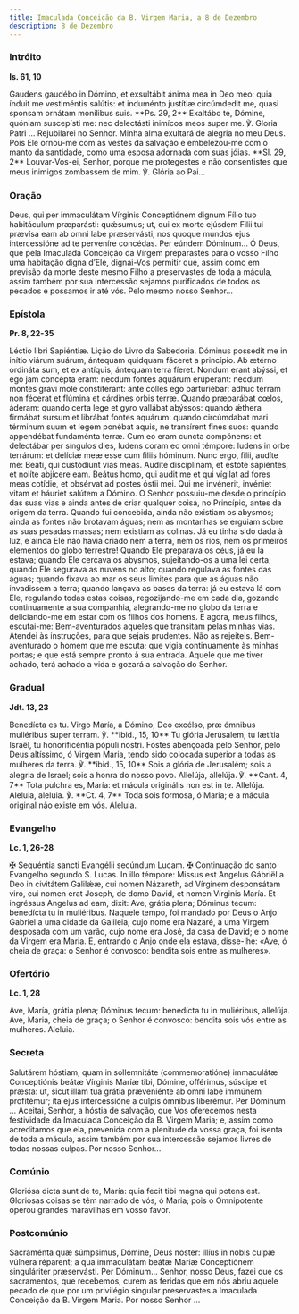 ```yaml
---
title: Imaculada Conceição da B. Virgem Maria, a 8 de Dezembro
description: 8 de Dezembro
---
```


### Intróito

**Is. 61, 10**

<div class="side-by-side not-content">
  <span>
    Gaudens gaudébo in Dómino, et exsultábit ánima mea in Deo meo: quia índuit
    me vestiméntis salútis: et induménto justítiæ circúmdedit me, quasi sponsam
    ornátam monílibus suis. **Ps. 29, 2** Exaltábo te, Dómine, quóniam
    suscepísti me: nec delectásti inimícos meos super me. ℣. Gloria Patri ...
  </span>
  <span>
    Rejubilarei no Senhor. Minha alma exultará de alegria no meu Deus. Pois Ele
    ornou-me com as vestes da salvação e embelezou-me com o manto da santidade,
    como uma esposa adornada com suas jóias. **Sl. 29, 2** Louvar-Vos-ei,
    Senhor, porque me protegestes e não consentistes que meus inimigos zombassem
    de mim. ℣. Glória ao Pai...
  </span>
</div>

### Oração

<div class="side-by-side not-content">
  <span>
    Deus, qui per immaculátam Vírginis Conceptiónem dignum Fílio tuo habitáculum
    præparásti: quǽsumus; ut, qui ex morte ejúsdem Filii tui prævísa eam ab omni
    labe præservásti, nos quoque mundos ejus intercessióne ad te perveníre
    concédas. Per eúndem Dóminum...
  </span>
  <span>
    Ó Deus, que pela Imaculada Conceição da Virgem preparastes para o vosso
    Filho uma habitação digna d’Ele, dignai-Vos permitir que, assim como em
    previsão da morte deste mesmo Filho a preservastes de toda a mácula, assim
    também por sua intercessão sejamos purificados de todos os pecados e
    possamos ir até vós. Pelo mesmo nosso Senhor...
  </span>
</div>

### Epístola

**Pr. 8, 22-35**

<div class="side-by-side not-content">
  <span>Léctio libri Sapiéntiæ.</span>
  <span>Lição do Livro da Sabedoria.</span>
  <span>
    Dóminus possedit me in inítio viárum suárum, ántequam quidquam fáceret a
    princípio. Ab ætérno ordináta sum, et ex antíquis, ántequam terra fíeret.
    Nondum erant abýssi, et ego jam concépta eram: necdum fontes aquárum
    erúperant: necdum montes gravi mole constíterant: ante colles ego
    parturiébar: adhuc terram non fécerat et flúmina et cárdines orbis terræ.
    Quando præparábat cœlos, áderam: quando certa lege et gyro vallábat abýssos:
    quando ǽthera firmábat sursum et librábat fontes aquárum: quando circúmdabat
    mari términum suum et legem ponébat aquis, ne transírent fines suos: quando
    appendébat fundaménta terræ. Cum eo eram cuncta compónens: et delectábar per
    síngulos dies, ludens coram eo omni témpore: ludens in orbe terrárum: et
    delíciæ meæ esse cum filiis hóminum. Nunc ergo, filii, audíte me: Beáti, qui
    custódiunt vias meas. Audíte disciplínam, et estóte sapiéntes, et nolíte
    abjícere eam. Beátus homo, qui audit me et qui vígilat ad fores meas
    cotídie, et obsérvat ad postes óstii mei. Qui me invénerit, invéniet vitam
    et háuriet salútem a Dómino.
  </span>
  <span>
    O Senhor possuiu-me desde o princípio das suas vias e ainda antes de criar
    qualquer coisa, no Princípio, antes da origem da terra. Quando fui
    concebida, ainda não existiam os abysmos; ainda as fontes não brotavam
    águas; nem as montanhas se erguiam sobre as suas pesadas massas; nem
    existiam as colinas. Já eu tinha sido dada à luz, e ainda Ele não havia
    criado nem a terra, nem os rios, nem os primeiros elementos do globo
    terrestre! Quando Ele preparava os céus, já eu lá estava; quando Ele cercava
    os abysmos, sujeitando-os a uma lei certa; quando Ele segurava as nuvens no
    alto; quando regulava as fontes das águas; quando fixava ao mar os seus
    limites para que as águas não invadissem a terra; quando lançava as bases da
    terra: já eu estava lá com Ele, regulando todas estas coisas, regozijando-me
    em cada dia, gozando continuamente a sua companhia, alegrando-me no globo da
    terra e deliciando-me em estar com os filhos dos homens. E agora, meus
    filhos, escutai-me: Bem-aventurados aqueles que transitam pelas minhas vias.
    Atendei às instruções, para que sejais prudentes. Não as rejeiteis.
    Bem-aventurado o homem que me escuta; que vigia continuamente às minhas
    portas; e que está sempre pronto à sua entrada. Aquele que me tiver achado,
    terá achado a vida e gozará a salvação do Senhor.
  </span>
</div>

### Gradual

**Jdt. 13, 23**

<div class="side-by-side not-content">
  <span>
    Benedícta es tu. Virgo María, a Dómino, Deo excélso, præ ómnibus muliéribus
    super terram. ℣. **ibid., 15, 10** Tu glória Jerúsalem, tu lætítia Israël,
    tu honorificéntia pópuli nostri.
  </span>
  <span>
    Fostes abençoada pelo Senhor, pelo Deus altíssimo, ó Virgem Maria, tendo
    sido colocada superior a todas as mulheres da terra. ℣. **ibid., 15, 10**
    Sois a glória de Jerusalém; sois a alegria de Israel; sois a honra do nosso
    povo.
  </span>
  <span>
    Allelúja, allelúja. ℣. **Cant. 4, 7** Tota pulchra es, María: et mácula
    originális non est in te. Allelúja.
  </span>
  <span>
    Aleluia, aleluia. ℣. **Ct. 4, 7** Toda sois formosa, ó Maria; e a mácula
    original não existe em vós. Aleluia.
  </span>
</div>

### Evangelho

**Lc. 1, 26-28**

<div class="side-by-side not-content">
  <span>
    <span class="text-red-500">✠</span> Sequéntia sancti Evangélii secúndum
    Lucam.
  </span>
  <span>
    <span class="text-red-500">✠</span> Continuação do santo Evangelho segundo
    S. Lucas.
  </span>
  <span>
    In illo témpore: Missus est Angelus Gábriël a Deo in civitátem Galilǽæ, cui
    nomen Názareth, ad Vírginem desponsátam viro, cui nomen erat Joseph, de domo
    David, et nomen Vírginis María. Et ingréssus Angelus ad eam, dixit: Ave,
    grátia plena; Dóminus tecum: benedícta tu in muliéribus.
  </span>
  <span>
    Naquele tempo, foi mandado por Deus o Anjo Gabriel a uma cidade da Galileia,
    cujo nome era Nazaré, a uma Virgem desposada com um varão, cujo nome era
    José, da casa de David; e o nome da Virgem era Maria. E, entrando o Anjo
    onde ela estava, disse-lhe: «Ave, ó cheia de graça: o Senhor é convosco:
    bendita sois entre as mulheres».
  </span>
</div>

### Ofertório

**Lc. 1, 28**

<div class="side-by-side not-content">
  <span>
    Ave, María, grátia plena; Dóminus tecum: benedícta tu in muliéribus,
    allelúja.
  </span>
  <span>
    Ave, Maria, cheia de graça; o Senhor é convosco: bendita sois vós entre as
    mulheres. Aleluia.
  </span>
</div>

### Secreta

<div class="side-by-side not-content">
  <span>
    Salutárem hóstiam, quam in sollemnitáte (commemoratióne) immaculátæ
    Conceptiónis beátæ Vírginis Maríæ tibi, Dómine, offérimus, súscipe et
    præsta: ut, sicut illam tua grátia præveniénte ab omni labe immúnem
    profitémur; ita ejus intercessióne a culpis ómnibus liberémur. Per Dóminum
    ...
  </span>
  <span>
    Aceitai, Senhor, a hóstia de salvação, que Vos oferecemos nesta festividade
    da Imaculada Conceição da B. Virgem Maria; e, assim como acreditamos que
    ela, prevenida com a plenitude da vossa graça, foi isenta de toda a mácula,
    assim também por sua intercessão sejamos livres de todas nossas culpas. Por
    nosso Senhor...
  </span>
</div>

### Comúnio

<div class="side-by-side not-content">
  <span>
    Gloriósa dicta sunt de te, María: quia fecit tibi magna qui potens est.
  </span>
  <span>
    Gloriosas coisas se têm narrado de vós, ó Maria; pois o Omnipotente operou
    grandes maravilhas em vosso favor.
  </span>
</div>

### Postcomúnio

<div class="side-by-side not-content">
  <span>
    Sacraménta quæ súmpsimus, Dómine, Deus noster: illíus in nobis culpæ vúlnera
    réparent; a qua immaculátam beátæ Maríæ Conceptiónem singuláriter
    præservásti. Per Dóminum...
  </span>
  <span>
    Senhor, nosso Deus, fazei que os sacramentos, que recebemos, curem as
    feridas que em nós abriu aquele pecado de que por um privilégio singular
    preservastes a Imaculada Conceição da B. Virgem Maria. Por nosso Senhor ...
  </span>
</div>
